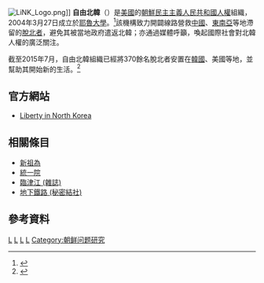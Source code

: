 {{noteTA
|G1=Korea
}}
{{distinguish|自由朝鮮}}
[[File:LiNK_Logo.png|thumb]]]]
'''自由北韓'''（{{lang-en|Liberty in North Korea, LiNK}}）是[[美國|美國]]的[[朝鮮民主主義人民共和國人權|朝鮮民主主義人民共和國人權]]組織，2004年3月27日成立於[[耶魯大學|耶魯大學]]。<ref>{{cite web| url=https://www.facebook.com/libertyinnk/info |title=About |publisher=Facebook |accessdate=2014-09-02}}</ref>該機構致力開闢線路營救[[中華人民共和國|中國]]、[[東南亞|東南亞]]等地滯留的[[脫北者|脫北者]]，避免其被當地政府遣返北韓；亦通過媒體呼籲，喚起國際社會對北韓人權的廣泛關注。

截至2015年7月，自由北韓組織已經將370餘名脫北者安置在[[韓國|韓國]]、美國等地，並幫助其開始新的生活。<ref>{{cite web|url=http://www.libertyinnorthkorea.org/rescue-refugees/ |title=Rescuing Refugees |publisher=Liberty in North Korea |accessdate=2013-11-20}}</ref>

==官方網站==
*[http://www.libertyinnorthkorea.org/ Liberty in North Korea]

==相關條目==
*[[新祖為|新祖為]]
*[[統一院|統一院]]
*[[臨津江_(雜誌)|臨津江 (雜誌)]]
*[[地下鐵路_(秘密結社)|地下鐵路 (秘密結社)]]

==參考資料==
{{reflist}}

[[Category:2004年建立的組織|L]]
[[Category:國際人權組織|L]]
[[Category:朝鮮民主主義人民共和國人權|L]]
[[Category:脫北者|L]]
[[Category:朝鲜问题研究|Category:朝鲜问题研究]]